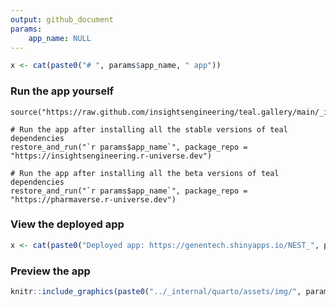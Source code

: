 ```yaml
---
output: github_document
params:
    app_name: NULL
---
```


<!-- Generated by app_readme_template.Rmd and generate_app_readme.R: do not edit by hand-->

```r
x <- cat(paste0("# ", params$app_name, " app"))
```


### Run the app yourself

```
source("https://raw.github.com/insightsengineering/teal.gallery/main/_internal/utils/sourceme.R")

# Run the app after installing all the stable versions of teal dependencies
restore_and_run("`r params$app_name`", package_repo = "https://insightsengineering.r-universe.dev")

# Run the app after installing all the beta versions of teal dependencies
restore_and_run("`r params$app_name`", package_repo = "https://pharmaverse.r-universe.dev")
```

### View the deployed app

```r
x <- cat(paste0("Deployed app: https://genentech.shinyapps.io/NEST_", params$app_name, "_stable"))
```

### Preview the app

```r
knitr::include_graphics(paste0("../_internal/quarto/assets/img/", params$app_name, ".gif"))
```
